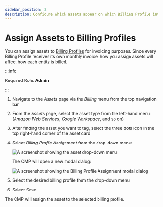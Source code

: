 ```yaml
---
sidebar_position: 2
description: Configure which assets appear on which Billing Profile invoices
---
```


# Assign Assets to Billing Profiles

You can assign assets to [Billing Profiles](../invoices-and-payments/setting-up-a-new-billing-profile.mdx) for invoicing purposes. Since every Billing Profile receives its own monthly invoice, how you assign assets will affect how each entity is billed.

:::info

Required Role: **Admin**

:::

1. Navigate to the _Assets_ page via the _Billing_ menu from the top navigation bar
2. From the _Assets_ page, select the asset type from the left-hand menu (_Amazon Web Services_, _Google Workspace_, and so on)
3. After finding the asset you want to tag, select the three dots icon in the top right-hand corner of the asset card
4. Select _Billing Profile Assignment_ from the drop-down menu:

   ![A screenshot showing the asset drop-down menu](../assets/cmp-assets-drop-down-menu.png)

   The CMP will open a new modal dialog:

   ![A screenshot showing the _Billing Profile Assignment_ modal dialog](../assets/cmp-assets-billing-profile-modal.png)

5. Select the desired billing profile from the drop-down menu
6. Select _Save_

The CMP will assign the asset to the selected billing profile.

